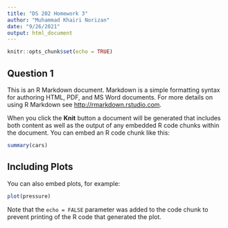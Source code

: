```yaml
---
title: "DS 202 Homework 3"
author: "Muhammad Khairi Norizan"
date: "9/26/2021"
output: html_document
---
```


```r
knitr::opts_chunk$set(echo = TRUE)
```

## Question 1

This is an R Markdown document. Markdown is a simple formatting syntax for authoring HTML, PDF, and MS Word documents. For more details on using R Markdown see <http://rmarkdown.rstudio.com>.

When you click the **Knit** button a document will be generated that includes both content as well as the output of any embedded R code chunks within the document. You can embed an R code chunk like this:

```r
summary(cars)
```

## Including Plots

You can also embed plots, for example:

```r
plot(pressure)
```

Note that the `echo = FALSE` parameter was added to the code chunk to prevent printing of the R code that generated the plot.
